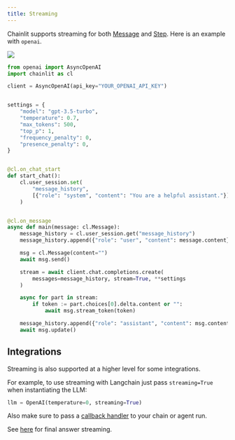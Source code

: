 ```yaml
---
title: Streaming
---
```


Chainlit supports streaming for both [Message](/concepts/message) and [Step](/concepts/step). Here is an example with `openai`.

<Frame caption="Streaming OpenAI response">
  <img src="/images/streaming.gif" />
</Frame>

```python
from openai import AsyncOpenAI
import chainlit as cl

client = AsyncOpenAI(api_key="YOUR_OPENAI_API_KEY")


settings = {
    "model": "gpt-3.5-turbo",
    "temperature": 0.7,
    "max_tokens": 500,
    "top_p": 1,
    "frequency_penalty": 0,
    "presence_penalty": 0,
}


@cl.on_chat_start
def start_chat():
    cl.user_session.set(
        "message_history",
        [{"role": "system", "content": "You are a helpful assistant."}],
    )


@cl.on_message
async def main(message: cl.Message):
    message_history = cl.user_session.get("message_history")
    message_history.append({"role": "user", "content": message.content})

    msg = cl.Message(content="")
    await msg.send()

    stream = await client.chat.completions.create(
        messages=message_history, stream=True, **settings
    )

    async for part in stream:
        if token := part.choices[0].delta.content or "":
            await msg.stream_token(token)

    message_history.append({"role": "assistant", "content": msg.content})
    await msg.update()
```

## Integrations

Streaming is also supported at a higher level for some integrations.

For example, to use streaming with Langchain just pass `streaming=True` when instantiating the LLM:

```python
llm = OpenAI(temperature=0, streaming=True)
```

Also make sure to pass a [callback handler](/api-reference/integrations/langchain) to your chain or agent run.

See [here](/api-reference/integrations/langchain#final-answer-streaming) for final answer streaming.
